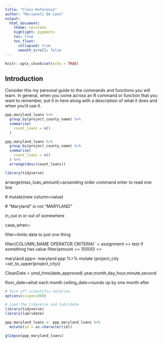 ```yaml
---
title: "Class Reference"
author: "Marianeli De Leon"
output:
  html_document:
    theme: cerulean
    highlight: pygments
    toc: true
    toc_float:
      collapsed: true
      smooth_scroll: false
---
```


```r
knitr::opts_chunk$set(echo = TRUE)
```

## Introduction

Consider this my personal guide to the commands and functions you will learn. In general, when you come across an R command or function that you want to remember, put it in here along with a description of what it does and when you'd use it.
```r
ppp_maryland_loans %>%
  group_by(project_county_name) %>%
  summarise(
    count_loans = n()
  )
```
```r
ppp_maryland_loans %>%
  group_by(project_county_name) %>%
  summarise(
    count_loans = n()
  ) %>%
  arrange(desc(count_loans))
```
```r
library(tidyverse)
```
 arrange(max_loan_amount)=acsending order
 command enter to read one line
 
 # mutate(new column=value)
 
 # "Maryland" is not "MARYLAND"
 
 in_out in or out of somewhere
 
 case_when= 
 
 filter=limits data to just one thing
 
 filter(COLUMN_NAME OPERATOR CRITERIA)`
 = assignment    == test if something has value
 filter(amount == 10000) <>
 
 maryland ppp<- maryland ppp %>% mutate (project_city =str_to_upper(project_city))
 
  CleanDate = ymd_hms(date_approved) year,month,day_hour,minute,second
  
  floor_date=what each month
  ceiling_date=rounds up by one month after
  
  ```r
# Turn off scientific notation
options(scipen=999)

# Load the tidyverse and lubridate
library(tidyverse)
library(lubridate)
```
```r
ppp_maryland_loans <- ppp_maryland_loans %>%
  mutate(id = as.character(id))

glimpse(ppp_maryland_loans)
```